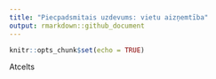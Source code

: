 ```yaml
---
title: "Piecpadsmitais uzdevums: vietu aizņemtība"
output: rmarkdown::github_document
---
```


```r
knitr::opts_chunk$set(echo = TRUE)
```

Atcelts